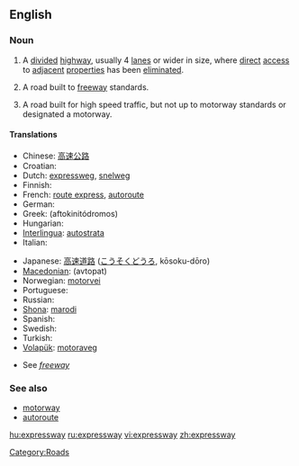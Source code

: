 ==English==
{{wikipedia}}

===Noun===
{{en-noun}}

# {{context|parts of the US}} A [[divide]]d [[highway]], usually 4 [[lane]]s or wider in size, where [[direct]] [[access]] to [[adjacent]] [[properties]] has been [[eliminated]].
# {{context|Canada|parts of the US}} A road built to [[freeway]] standards.
# {{context|New Zealand}} A road built for high speed traffic, but not up to motorway standards or designated a motorway.

====Translations====
{{trans-top|a divided highway where direct access to adjacent properties has been eliminated}}
* Chinese: [[高速公路]]
* Croatian: {{t+|hr|autocesta}}
* Dutch: [[expressweg]], [[snelweg]]
* Finnish: {{t-|fi|moottoritie}}
* French: [[route express]], [[autoroute]]
* German: {{t+|de|Autobahn}}
* Greek: {{t|el|αυτοκινητόδρομος|m|sc=Grek}} (aftokinitódromos)
* Hungarian: {{t|hu|autópálya}}
* [[Interlingua]]: [[autostrata]]
* Italian: {{t-|it|superstrada}}
{{trans-mid}}
* Japanese: [[高速道路]] ([[こうそくどうろ]], kōsoku-dōro)
* [[Macedonian]]: {{t-|mk|автопат|sc=Cyrl|xs=Macedonian}} (avtopat)
* Norwegian: [[motorvei]]
* Portuguese: {{t-|pt|auto-estrada}}
* Russian: {{t+|ru|автомагистраль|tr=avtomagistral'|sc=Cyrl}}
* [[Shona]]: [[marodi]]
* Spanish: {{t+|es|autopista}}
* Swedish: {{tø|se|motorväg|xs=Northern Sami}}
* Turkish: {{t-|tr|otoyol}}
* [[Volapük]]: [[motoraveg]]
{{trans-bottom}}

{{trans-top|a road built to freeway standards}}
* See ''[[freeway]]''
{{trans-bottom}}

===See also===
* [[motorway]]
* [[autoroute]]

[[Category:Roads]]

[[hu:expressway]]
[[ru:expressway]]
[[vi:expressway]]
[[zh:expressway]]
